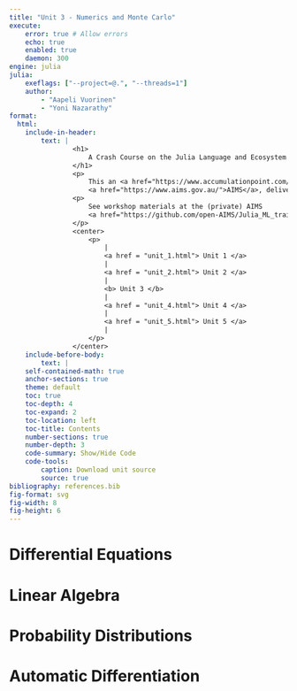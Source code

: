 ```yaml
---
title: "Unit 3 - Numerics and Monte Carlo"
execute:
    error: true # Allow errors
    echo: true
    enabled: true
    daemon: 300
engine: julia
julia:
    exeflags: ["--project=@.", "--threads=1"]
    author: 
        - "Aapeli Vuorinen"
        - "Yoni Nazarathy"
format:
  html:
    include-in-header:
        text: |
                <h1> 
                    A Crash Course on the Julia Language and Ecosystem
                </h1>
                <p> 
                    This an <a href="https://www.accumulationpoint.com/">Accumulation Point</a> workshop for 
                    <a href="https://www.aims.gov.au/">AIMS</a>, delivered during June, 2025.
                <p>
                    See workshop materials at the (private) AIMS 
                    <a href="https://github.com/open-AIMS/Julia_ML_training">GitHub repo</a>.
                </p>
                <center>
                    <p> 
                        |
                        <a href = "unit_1.html"> Unit 1 </a> 
                        |
                        <a href = "unit_2.html"> Unit 2 </a>
                        |
                        <b> Unit 3 </b> 
                        |
                        <a href = "unit_4.html"> Unit 4 </a>
                        |
                        <a href = "unit_5.html"> Unit 5 </a> 
                        |
                    </p>
                </center>
    include-before-body:
        text: |
    self-contained-math: true
    anchor-sections: true
    theme: default
    toc: true
    toc-depth: 4
    toc-expand: 2
    toc-location: left
    toc-title: Contents
    number-sections: true
    number-depth: 3
    code-summary: Show/Hide Code
    code-tools:
        caption: Download unit source
        source: true
bibliography: references.bib
fig-format: svg
fig-width: 8
fig-height: 6
---
```


# Differential Equations

# Linear Algebra

# Probability Distributions

# Automatic Differentiation